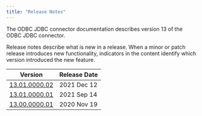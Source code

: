 ```yaml
---
title: "Release Notes"
---
```


The ODBC JDBC connector documentation describes version 13 of the ODBC JDBC connector. 

Release notes describe what is new in a release. When a minor or patch release introduces new functionality, indicators in the content identify which version introduced the new feature.

| Version                                   | Release Date | 
| ----------------------------------------- | ------------ | 
| [13.01.0000.02](01_odbc_13.1.0.02_rel_notes) | 2021 Dec 12  |
| [13.01.0000.01](03_odbc_13.1.0.01_rel_notes) | 2021 Sep 14  |
| [13.00.0000.01](05_odbc_13.0.0.01_rel_notes) | 2020 Nov 19  |
